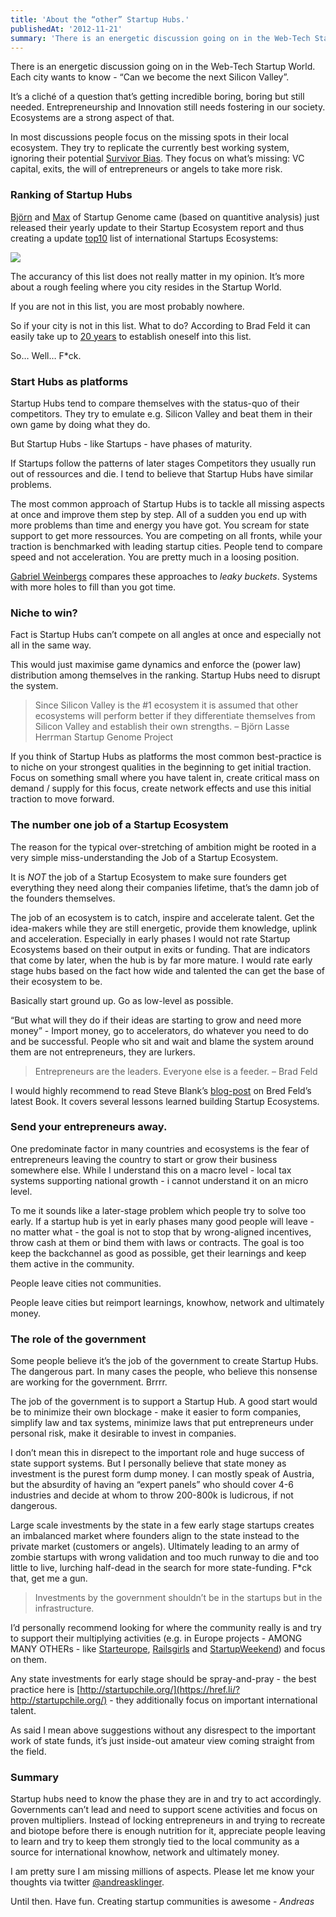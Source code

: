 ```yaml
---
title: 'About the “other” Startup Hubs.'
publishedAt: '2012-11-21'
summary: 'There is an energetic discussion going on in the Web-Tech Startup World. Each city wants to know - “Can we become the next Silicon...'
---
```


There is an energetic discussion going on in the Web-Tech Startup World. Each city wants to know - “Can we become the next Silicon Valley”.

It’s a cliché of a question that’s getting incredible boring, boring but still needed. Entrepreneurship and Innovation still needs fostering in our society. Ecosystems are a strong aspect of that.

In most discussions people focus on the missing spots in their local ecosystem. They try to replicate the currently best working system, ignoring their potential [Survivor Bias](https://href.li/?https://en.wikipedia.org/wiki/Survivorship_bias). They focus on what’s missing: VC capital, exits, the will of entrepreneurs or angels to take more risk.

### Ranking of Startup Hubs

[Björn](https://twitter.com/bjoernlasse) and [Max](http://twitter.com/maxmarmer) of Startup Genome came (based on quantitive analysis) just released their yearly update to their Startup Ecosystem report and thus creating a update [top10](https://href.li/?http://blog.startupcompass.co/the-rise-of-startup-ecosystems-silicon-valley) list of international Startups Ecosystems:

![](https://64.media.tumblr.com/tumblr_mdsn3mN2Kn1r5v9i8.png)

The accurancy of this list does not really matter in my opinion. It’s more about a rough feeling where you city resides in the Startup World.

If you are not in this list, you are most probably nowhere.

So if your city is not in this list. What to do? According to Brad Feld it can easily take up to [20 years](https://t.umblr.com/redirect?z=http%3A%2F%2Fwww.amazon.com%2Fexec%2Fobidos%2FASIN%2F1118441540%2Fstartuprev-20&t=MDMzY2U0MDZjYTUxYWE3MDA0OWY2ODIxYTFhZmU3OTkwMjFkYzNlMixGMzdaSkxmTQ%3D%3D&b=t%3A8RARsnult7flEuRLgYoA1g&p=https%3A%2F%2Fklinger.io%2Fpost%2F36210460838%2Fabout-the-other-startup-hubs&m=1&ts=1632065582) to establish oneself into this list.

So… Well… F\*ck.

### Start Hubs as platforms

Startup Hubs tend to compare themselves with the status-quo of their competitors. They try to emulate e.g. Silicon Valley and beat them in their own game by doing what they do.

But Startup Hubs - like Startups - have phases of maturity.

If Startups follow the patterns of later stages Competitors they usually run out of ressources and die. I tend to believe that Startup Hubs have similar problems.

The most common approach of Startup Hubs is to tackle all missing aspects at once and improve them step by step. All of a sudden you end up with more problems than time and energy you have got. You scream for state support to get more ressources. You are competing on all fronts, while your traction is benchmarked with leading startup cities. People tend to compare speed and not acceleration. You are pretty much in a loosing position.

[Gabriel Weinbergs](https://href.li/?http://www.gabrielweinberg.com/blog/2012/10/leaky-bucket-vs-power-law-problems.html) compares these approaches to _leaky buckets_. Systems with more holes to fill than you got time.

### Niche to win?

Fact is Startup Hubs can’t compete on all angles at once and especially not all in the same way.

This would just maximise game dynamics and enforce the (power law) distribution among themselves in the ranking. Startup Hubs need to disrupt the system.

> Since Silicon Valley is the #1 ecosystem it is assumed that other ecosystems will perform better if they differentiate themselves from Silicon Valley and establish their own strengths. – Björn Lasse Herrman Startup Genome Project

If you think of Startup Hubs as platforms the most common best-practice is to niche on your strongest qualities in the beginning to get initial traction. Focus on something small where you have talent in, create critical mass on demand / supply for this focus, create network effects and use this initial traction to move forward.

### The number one job of a Startup Ecosystem

The reason for the typical over-stretching of ambition might be rooted in a very simple miss-understanding the Job of a Startup Ecosystem.

It is _NOT_ the job of a Startup Ecosystem to make sure founders get everything they need along their companies lifetime, that’s the damn job of the founders themselves.

The job of an ecosystem is to catch, inspire and accelerate talent. Get the idea-makers while they are still energetic, provide them knowledge, uplink and acceleration. Especially in early phases I would not rate Startup Ecosystems based on their output in exits or funding. That are indicators that come by later, when the hub is by far more mature. I would rate early stage hubs based on the fact how wide and talented the can get the base of their ecosystem to be.

Basically start ground up. Go as low-level as possible.

“But what will they do if their ideas are starting to grow and need more money” - Import money, go to accelerators, do whatever you need to do and be successful. People who sit and wait and blame the system around them are not entrepreneurs, they are lurkers.

> Entrepreneurs are the leaders. Everyone else is a feeder. – Brad Feld

I would highly recommend to read Steve Blank’s [blog-post](https://href.li/?http://steveblank.com/2012/10/08/startup-communities-regional-clusters/) on Bred Feld’s latest Book. It covers several lessons learned building Startup Ecosystems.

### Send your entrepreneurs away.

One predominate factor in many countries and ecosystems is the fear of entrepreneurs leaving the country to start or grow their business somewhere else. While I understand this on a macro level - local tax systems supporting national growth - i cannot understand it on an micro level.

To me it sounds like a later-stage problem which people try to solve too early. If a startup hub is yet in early phases many good people will leave - no matter what - the goal is not to stop that by wrong-aligned incentives, throw cash at them or bind them with laws or contracts. The goal is too keep the backchannel as good as possible, get their learnings and keep them active in the community.

People leave cities not communities.

People leave cities but reimport learnings, knowhow, network and ultimately money.

### The role of the government

Some people believe it’s the job of the government to create Startup Hubs. The dangerous part. In many cases the people, who believe this nonsense are working for the government. Brrrr.

The job of the government is to support a Startup Hub. A good start would be to minimize their own blockage - make it easier to form companies, simplify law and tax systems, minimize laws that put entrepreneurs under personal risk, make it desirable to invest in companies.

I don’t mean this in disrepect to the important role and huge success of state support systems. But I personally believe that state money as investment is the purest form dump money. I can mostly speak of Austria, but the absurdity of having an “expert panels” who should cover 4-6 industries and decide at whom to throw 200-800k is ludicrous, if not dangerous.

Large scale investments by the state in a few early stage startups creates an imbalanced market where founders align to the state instead to the private market (customers or angels). Ultimately leading to an army of zombie startups with wrong validation and too much runway to die and too little to live, lurching half-dead in the search for more state-funding. F\*ck that, get me a gun.

> Investments by the government shouldn’t be in the startups but in the infrastructure.

I’d personally recommend looking for where the community really is and try to support their multiplying activities (e.g. in Europe projects - AMONG MANY OTHERs - like [Starteurope](https://href.li/?http://www.starteurope.at), [Railsgirls](https://href.li/?http://railsgirls.com/) and [StartupWeekend](https://href.li/?http://www.startupweekend.org)) and focus on them.

Any state investments for early stage should be spray-and-pray - the best practice here is [http://startupchile.org/](https://href.li/?http://startupchile.org/) - they additionally focus on important international talent.

As said I mean above suggestions without any disrespect to the important work of state funds, it’s just inside-out amateur view coming straight from the field.

### Summary

Startup hubs need to know the phase they are in and try to act accordingly. Governments can’t lead and need to support scene activities and focus on proven multipliers. Instead of locking entrepreneurs in and trying to recreate and biotope before there is enough nutrition for it, appreciate people leaving to learn and try to keep them strongly tied to the local community as a source for international knowhow, network and ultimately money.

I am pretty sure I am missing millions of aspects. Please let me know your thoughts via twitter [@andreasklinger](https://href.li/?http://www.twitter.com/andreasklinger).

Until then. Have fun. Creating startup communities is awesome - _Andreas_
